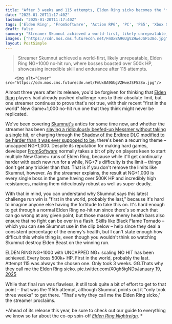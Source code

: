 ```yaml
---
title: "After 3 weeks and 115 attempts, Elden Ring sicko becomes the 'first in the world' and 'probably the last' to complete a no-hit run at uncapped NG+1,000"
date: "2025-01-20T11:17:40Z"
lastmod: "2025-01-20T11:17:40Z"
tags: ['Elden Ring', 'FromSoftware', 'Action RPG', 'PC', 'PS5', 'Xbox Series X', 'Challenge Run', 'No-Hit Run', 'New Game+', 'Twitch']
draft: false
summary: "Streamer Skumnut achieved a world-first, likely unrepeatable, Elden Ring NG+1000 no-hit run, where bosses boasted over 500k HP, showcasing incredible skill and endurance after 115 attempts."
images: ["https://cdn.mos.cms.futurecdn.net/FmUx8A9GUgVZHweJSF538o.jpg"]
layout: PostSimple
---
```

> Streamer Skumnut achieved a world-first, likely unrepeatable, Elden Ring NG+1000 no-hit run, where bosses boasted over 500k HP, showcasing incredible skill and endurance after 115 attempts.


        <img alt="Cover" src="https://cdn.mos.cms.futurecdn.net/FmUx8A9GUgVZHweJSF538o.jpg"/>
        
Almost three years after its release, you'd be forgiven for thinking that [<u>Elden Ring</u>](https://www.gamesradar.com/elden-ring-guide/) players had already pushed challenge runs to their absolute limit, but one streamer continues to prove that's not true, with their recent "first in the world" New Game+1,000 no-hit run one that they think might never be replicated.

We've been covering [<u>Skumnut's</u>](https://www.twitch.tv/skumnut) antics for some time now, and whether the streamer has been [<u>slaying a ridiculously beefed-up Messmer without taking a single hit</u>](https://www.gamesradar.com/games/action-rpg/elden-ring-sicko-takes-the-limiters-off-ng-scaling-cranks-shadow-of-the-erdtree-to-ng-1000-and-still-no-hits-a-500000-hp-messmer/), or charging through the [<u>Shadow of the Erdtree</u>](https://www.gamesradar.com/games/action-rpg/elden-ring-shadow-of-the-erdtree-guide/) DLC [<u>modified to be harder than it was ever supposed to be</u>](https://www.gamesradar.com/games/action-rpg/after-967-deaths-elden-ring-shadow-of-the-erdtree-player-takes-the-no-scadutree-blessing-challenge-to-the-next-level-by-beating-the-entire-dlc-on-uncapped-ng-1000/), there's been a recurring theme – uncapped NG+1,000. Despite its reputation for making hard games, developer [FromSoftware](https://www.gamesradar.com/tag/fromsoftware/) normally takes a bit of pity on players keen to start multiple New Game+ runs of Elden Ring, because while it'll get continually harder with each new run for a while, NG+7's difficulty is the limit – things don't get any trickier than that. That is if you don't remove the limits like Skumnut, however. As the streamer explains, the result at NG+1,000 is every single boss in the game having over 500K HP and incredibly high resistances, making them ridiculously robust as well as super deadly. 

With that in mind, you can understand why Skumnut says this latest challenge run win is "first in the world, probably the last," because it's hard to imagine anyone else having the fortitude to take this on. It's hard enough to get through a normal Elden Ring no-hit run since there's so much that can go wrong at any given point, but those massive enemy health bars also ensure that no fight can be over in a flash. Skills like Black Flame Tornado – which you can see Skumnut use in the clip below – help since they deal a consistent percentage of the enemy's health, but I can't state enough how difficult this whole thing is, even though you wouldn't think so watching Skumnut destroy Elden Beast on the winning run.

ELDEN RING NG+1000 with UNCAPPED NG+ scaling NO HIT has been achieved. Every boss 500k+ HP. First in the world, probably the last. Attempt 115 was always the chosen one. Only took 3 weeks. GG.Thats why they call me the Elden Ring sicko. pic.twitter.com/X0gh5igNDs[January 19, 2025](https://twitter.com/skumnut/status/1880843206470041735)

While that final run was flawless, it still took quite a bit of effort to get to that point – that was the 115th attempt, although Skumnut points out it "only took three weeks" to get there. "That's why they call me the Elden Ring sicko," the streamer proclaims.

*Ahead of its release this year, be sure to check out our guide to everything we know so far about the co-op spin-off *[<u><em>Elden Ring Nightreign</em></u>](https://www.gamesradar.com/games/action-rpg/elden-ring-nightreign-guide/)*. *
        